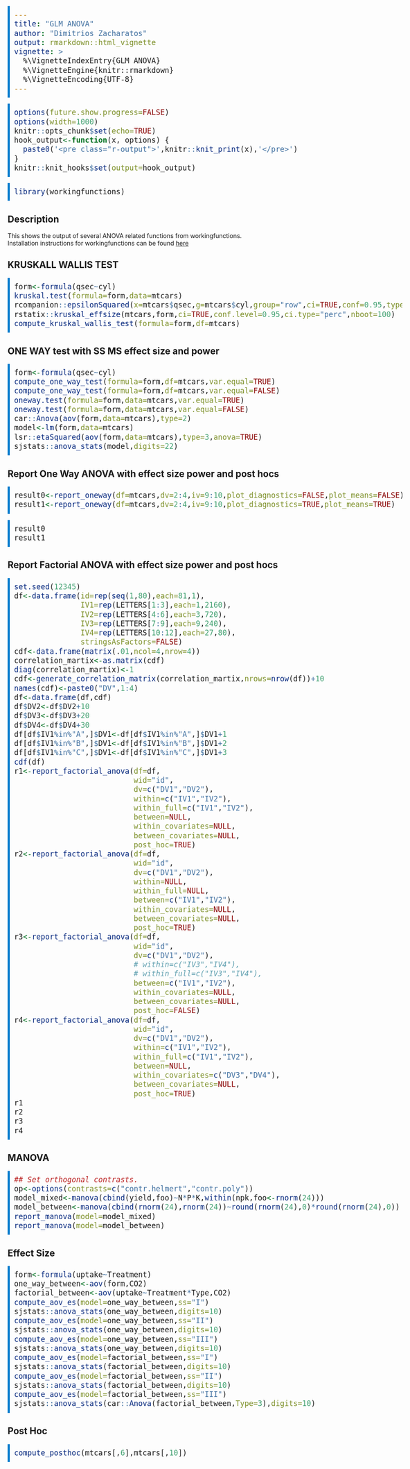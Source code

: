 ```yaml
---
title: "GLM ANOVA"
author: "Dimitrios Zacharatos"
output: rmarkdown::html_vignette
vignette: >
  %\VignetteIndexEntry{GLM ANOVA}
  %\VignetteEngine{knitr::rmarkdown}
  %\VignetteEncoding{UTF-8}
---
```


<style>
body { max-width: 95%; margin: 0 auto; padding: 0; } 
.container { width: 100%; max-width: none; } 
/* Example for wider tables */ 
table { width: 80%; table-layout: fixed; } 
th, td { padding: 8px; text-align: left; } 
/* Styling for input code */
pre { 
  background-color: #f4f4f4; /* Light gray background for input */
  border-left: 5px solid #007ACC; /* Blue border */
  padding: 10px;
  font-size: 20px !important;
}
/* Styling for output */
pre.r-output {
  background-color: #e8f5e9; /* Light green background for output */
  border-left: 5px solid #388E3C; /* Green border */
  padding: 10px;
  font-size: 15px !important;
}
</style>

```r
options(future.show.progress=FALSE)
options(width=1000)
knitr::opts_chunk$set(echo=TRUE)
hook_output<-function(x, options) {
  paste0('<pre class="r-output">',knitr::knit_print(x),'</pre>')
}
knitr::knit_hooks$set(output=hook_output)
```

```r
library(workingfunctions)
```

## Description
This shows the output of several ANOVA related functions from workingfunctions.  
Installation instructions for workingfunctions can be found [here](https://github.com/sedzinfo/workingfunctions)

## KRUSKALL WALLIS TEST
```r
form<-formula(qsec~cyl)
kruskal.test(formula=form,data=mtcars)
rcompanion::epsilonSquared(x=mtcars$qsec,g=mtcars$cyl,group="row",ci=TRUE,conf=0.95,type="perc",R=1000,digits=3)
rstatix::kruskal_effsize(mtcars,form,ci=TRUE,conf.level=0.95,ci.type="perc",nboot=100)
compute_kruskal_wallis_test(formula=form,df=mtcars)
```

## ONE WAY test with SS MS effect size and power
```r
form<-formula(qsec~cyl)
compute_one_way_test(formula=form,df=mtcars,var.equal=TRUE)
compute_one_way_test(formula=form,df=mtcars,var.equal=FALSE)
oneway.test(formula=form,data=mtcars,var.equal=TRUE)
oneway.test(formula=form,data=mtcars,var.equal=FALSE)
car::Anova(aov(form,data=mtcars),type=2)
model<-lm(form,data=mtcars)
lsr::etaSquared(aov(form,data=mtcars),type=3,anova=TRUE)
sjstats::anova_stats(model,digits=22)
```

## Report One Way ANOVA with effect size power and post hocs
```r
result0<-report_oneway(df=mtcars,dv=2:4,iv=9:10,plot_diagnostics=FALSE,plot_means=FALSE)
result1<-report_oneway(df=mtcars,dv=2:4,iv=9:10,plot_diagnostics=TRUE,plot_means=TRUE)
```

```r
result0
result1
```

## Report Factorial ANOVA with effect size power and post hocs
```r
set.seed(12345)
df<-data.frame(id=rep(seq(1,80),each=81,1),
               IV1=rep(LETTERS[1:3],each=1,2160),
               IV2=rep(LETTERS[4:6],each=3,720),
               IV3=rep(LETTERS[7:9],each=9,240),
               IV4=rep(LETTERS[10:12],each=27,80),
               stringsAsFactors=FALSE)
cdf<-data.frame(matrix(.01,ncol=4,nrow=4))
correlation_martix<-as.matrix(cdf)
diag(correlation_martix)<-1
cdf<-generate_correlation_matrix(correlation_martix,nrows=nrow(df))+10
names(cdf)<-paste0("DV",1:4)
df<-data.frame(df,cdf)
df$DV2<-df$DV2+10
df$DV3<-df$DV3+20
df$DV4<-df$DV4+30
df[df$IV1%in%"A",]$DV1<-df[df$IV1%in%"A",]$DV1+1
df[df$IV1%in%"B",]$DV1<-df[df$IV1%in%"B",]$DV1+2
df[df$IV1%in%"C",]$DV1<-df[df$IV1%in%"C",]$DV1+3
cdf(df)
r1<-report_factorial_anova(df=df,
                           wid="id",
                           dv=c("DV1","DV2"),
                           within=c("IV1","IV2"),
                           within_full=c("IV1","IV2"),
                           between=NULL,
                           within_covariates=NULL,
                           between_covariates=NULL,
                           post_hoc=TRUE)
r2<-report_factorial_anova(df=df,
                           wid="id",
                           dv=c("DV1","DV2"),
                           within=NULL,
                           within_full=NULL,
                           between=c("IV1","IV2"),
                           within_covariates=NULL,
                           between_covariates=NULL,
                           post_hoc=TRUE)
r3<-report_factorial_anova(df=df,
                           wid="id",
                           dv=c("DV1","DV2"),
                           # within=c("IV3","IV4"),
                           # within_full=c("IV3","IV4"),
                           between=c("IV1","IV2"),
                           within_covariates=NULL,
                           between_covariates=NULL,
                           post_hoc=FALSE)
r4<-report_factorial_anova(df=df,
                           wid="id",
                           dv=c("DV1","DV2"),
                           within=c("IV1","IV2"),
                           within_full=c("IV1","IV2"),
                           between=NULL,
                           within_covariates=c("DV3","DV4"),
                           between_covariates=NULL,
                           post_hoc=TRUE)
r1
r2
r3
r4

```

## MANOVA
```r
## Set orthogonal contrasts.
op<-options(contrasts=c("contr.helmert","contr.poly"))
model_mixed<-manova(cbind(yield,foo)~N*P*K,within(npk,foo<-rnorm(24)))
model_between<-manova(cbind(rnorm(24),rnorm(24))~round(rnorm(24),0)*round(rnorm(24),0))
report_manova(model=model_mixed)
report_manova(model=model_between)
```

## Effect Size
```r
form<-formula(uptake~Treatment)
one_way_between<-aov(form,CO2)
factorial_between<-aov(uptake~Treatment*Type,CO2)
compute_aov_es(model=one_way_between,ss="I")
sjstats::anova_stats(one_way_between,digits=10)
compute_aov_es(model=one_way_between,ss="II")
sjstats::anova_stats(one_way_between,digits=10)
compute_aov_es(model=one_way_between,ss="III")
sjstats::anova_stats(one_way_between,digits=10)
compute_aov_es(model=factorial_between,ss="I")
sjstats::anova_stats(factorial_between,digits=10)
compute_aov_es(model=factorial_between,ss="II")
sjstats::anova_stats(factorial_between,digits=10)
compute_aov_es(model=factorial_between,ss="III")
sjstats::anova_stats(car::Anova(factorial_between,Type=3),digits=10)
```

## Post Hoc
```r
compute_posthoc(mtcars[,6],mtcars[,10])
```
